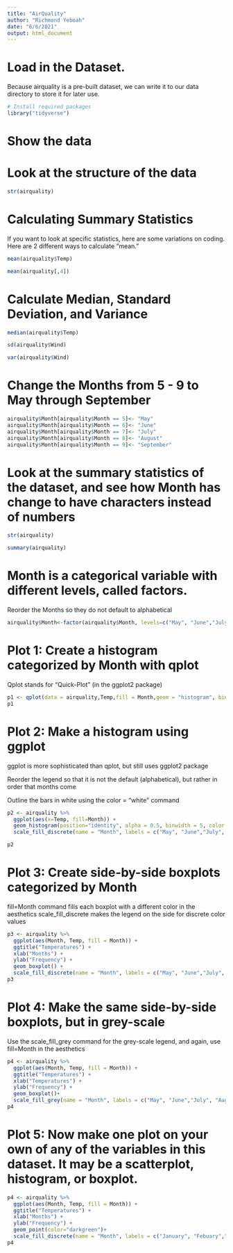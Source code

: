 ---
title: "AirQuality"
author: "Richmond Yeboah"
date: "6/6/2021"
output: html_document
---

# Load in the Dataset.

Because airquality is a pre-built dataset, we can write it to our data directory to store it for later use.

```{r}
# Install required packages
library("tidyverse")

```

# Show the data

# Look at the structure of the data

```{r}
str(airquality)

```

# Calculating Summary Statistics

If you want to look at specific statistics, here are some variations on coding. Here are 2 different ways to calculate “mean.”
```{r}
mean(airquality$Temp)
```

```{r}
mean(airquality[,4])
```

# Calculate Median, Standard Deviation, and Variance

```{r}
median(airquality$Temp)
```

```{r}
sd(airquality$Wind)
```

```{r}
var(airquality$Wind)
```

# Change the Months from 5 - 9 to May through September

```{r}
airquality$Month[airquality$Month == 5]<- "May"
airquality$Month[airquality$Month == 6]<- "June"
airquality$Month[airquality$Month == 7]<- "July"
airquality$Month[airquality$Month == 8]<- "August"
airquality$Month[airquality$Month == 9]<- "September"
```

# Look at the summary statistics of the dataset, and see how Month has change to have characters instead of numbers

```{r}
str(airquality)
```
```{r}
summary(airquality)
```

# Month is a categorical variable with different levels, called factors.

Reorder the Months so they do not default to alphabetical
```{r}
airquality$Month<-factor(airquality$Month, levels=c("May", "June","July", "August", "September"))
```

# Plot 1: Create a histogram categorized by Month with qplot

Qplot stands for “Quick-Plot” (in the ggplot2 package)


```{r}
p1 <- qplot(data = airquality,Temp,fill = Month,geom = "histogram", bins = 20)
p1
```

# Plot 2: Make a histogram using ggplot

ggplot is more sophisticated than qplot, but still uses ggplot2 package

Reorder the legend so that it is not the default (alphabetical), but rather in order that months come

Outline the bars in white using the color = “white” command

```{r}
p2 <- airquality %>%
  ggplot(aes(x=Temp, fill=Month)) +
  geom_histogram(position="identity", alpha = 0.5, binwidth = 5, color = "white")+
  scale_fill_discrete(name = "Month", labels = c("May", "June","July", "August", "September"))

p2
```

# Plot 3: Create side-by-side boxplots categorized by Month

fill=Month command fills each boxplot with a different color in the aesthetics
scale_fill_discrete makes the legend on the side for discrete color values

```{r}
p3 <- airquality %>%
  ggplot(aes(Month, Temp, fill = Month)) + 
  ggtitle("Temperatures") +
  xlab("Months") +
  ylab("Frequency") +
  geom_boxplot() +
  scale_fill_discrete(name = "Month", labels = c("May", "June","July", "August", "September"))
p3 
```

# Plot 4: Make the same side-by-side boxplots, but in grey-scale

Use the scale_fill_grey command for the grey-scale legend, and again, use fill=Month in the aesthetics

```{r}
p4 <- airquality %>%
  ggplot(aes(Month, Temp, fill = Month)) + 
  ggtitle("Temperatures") +
  xlab("Temperatures") +
  ylab("Frequency") +
  geom_boxplot()+
  scale_fill_grey(name = "Month", labels = c("May", "June","July", "August", "September"))
p4
```

# Plot 5: Now make one plot on your own of any of the variables in this dataset. It may be a scatterplot, histogram, or boxplot.

```{r}
p4 <- airquality %>%
  ggplot(aes(Month, Temp, fill = Month)) + 
  ggtitle("Temperatures") +
  xlab("Months") +
  ylab("Frequency") +
  geom_point(color="darkgreen")+
  scale_fill_discrete(name = "Month", labels = c("January", "Febuary","March", "April", "May"))
p4
```

